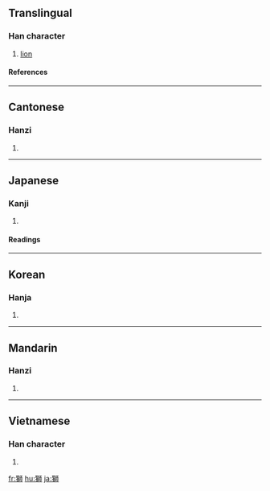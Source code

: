 {{see|狮}}

==Translingual==
===Han character===
{{Han char|rn=94|rad=犬|as=10|sn=13|four=4122<sub>7</sub>|canj=大竹竹口月 (KHHRB)}}
# [[lion]]
====References====
{{Han ref|kx=0717.100|dkj=20609|dj=1128.250|hdz=21363.040|uh=7345|ud=29509|bh=B7E0|bd=47072}}
----
==Cantonese==
===Hanzi===
{{yue-hanzi|jyut=|y=si1}}
# {{defn|Cantonese}}
----
==Japanese==
===Kanji===
{{ja-kanji|grade=|rs=犬10}}
# {{defn|Japanese}} 
====Readings====
{{ja-readings|on=[[し]] (shi)|kun=[[しし]] (shishi)}}
----
==Korean==
===Hanja===
{{ko-hanja|hangeul=사|eumhun=|rv=sa|mr=sa|y=sa}}
# {{defn|Korean}}
----
==Mandarin==
===Hanzi===
{{cmn-hanzi|sim=狮|pin=[[shī]] ([[shi1]])|wg=shih<sup>1</sup>}}
# {{defn|Mandarin}}
----
==Vietnamese==
===Han character===
{{vi-hantu|tép}}
# {{defn|Vietnamese}}

[[fr:獅]]
[[hu:獅]]
[[ja:獅]]